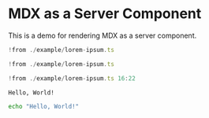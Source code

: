 # MDX as a Server Component

This is a demo for rendering MDX as a server component.

```ts lorem-ipsum.ts?line-numbers=false
!from ./example/lorem-ipsum.ts
```

```ts
!from ./example/lorem-ipsum.ts
```

```ts "ipsum" function from lorem-ipsum.ts ?line-numbers=true&start-line=15
!from ./example/lorem-ipsum.ts 16:22
```

```txt Plaintext
Hello, World!
```

```sh
echo "Hello, World!"
```
